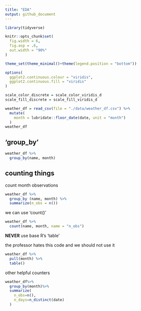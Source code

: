 ```yaml
---
title: "EDA"
output: github_document
---
```

```r
library(tidyverse)

knitr::opts_chunk$set(
  fig.width = 6,
  fig.asp = .6,
  out.width = "90%"
)

theme_set(theme_minimal()+theme(legend.position = "bottom"))

options(
  ggplot2.continuous.colour = "viridis",
  ggplot2.continuous.fill = "viridis"
)

scale_color_discrete = scale_color_viridis_d
scale_fill_discrete = scale_fill_viridis_d
```

```r
weather_df = read_csv(file = "./data/weather_df.csv") %>%
  mutate(
    month = lubridate::floor_date(date, unit = "month")
  )
weather_df
```

## 'group_by'

```r
weather_df %>%
  group_by(name, month)
```

## counting things

count month observations

```r
weather_df %>%
  group_by (name, month) %>%
  summarize(n_obs = n())

```

we can use 'count()'

```r
weather_df %>%
  count(name, month, name = "n_obs")
```

**NEVER** use base R's 'table'

the professor hates this code and we should not use it
```r
weather_df %>%
  pull(month) %>%
  table()
```


other helpful counters
```r
weather_df%>%
  group_by(month)%>%
  summarize(
    n_obs=n(),
    n_days=n_distinct(date)
  )
```









